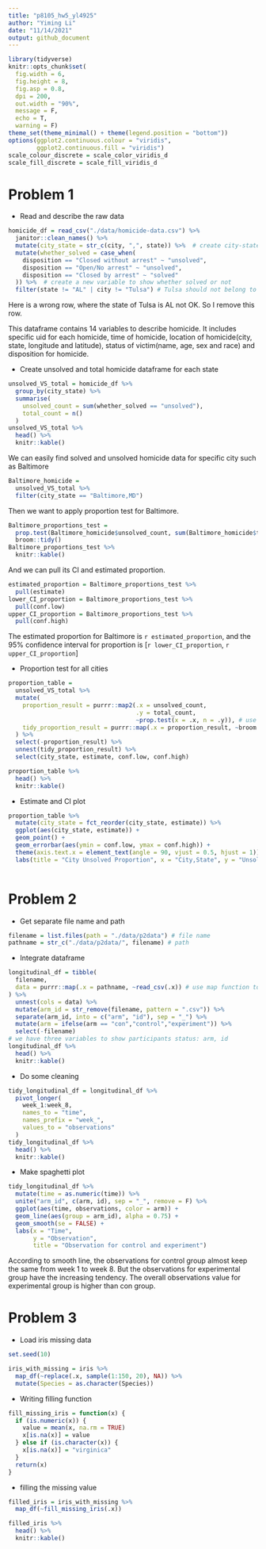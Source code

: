 ```yaml
---
title: "p8105_hw5_yl4925"
author: "Yiming Li"
date: "11/14/2021"
output: github_document
---
```


```r
library(tidyverse)
knitr::opts_chunk$set(
  fig.width = 6,
  fig.height = 8, 
  fig.asp = 0.8,
  dpi = 200,
  out.width = "90%",
  message = F,
  echo = T,
  warning = F)
theme_set(theme_minimal() + theme(legend.position = "bottom"))
options(ggplot2.continuous.colour = "viridis",
        ggplot2.continuous.fill = "viridis")
scale_colour_discrete = scale_color_viridis_d
scale_fill_discrete = scale_fill_viridis_d
```

# Problem 1
* Read and describe the raw data
```r
homicide_df = read_csv("./data/homicide-data.csv") %>% 
  janitor::clean_names() %>% 
  mutate(city_state = str_c(city, ",", state)) %>%  # create city-state variable
  mutate(whether_solved = case_when(
    disposition == "Closed without arrest" ~ "unsolved",
    disposition == "Open/No arrest" ~ "unsolved",
    disposition == "Closed by arrest" ~ "solved"
  )) %>%  # create a new variable to show whether solved or not
  filter(state != "AL" | city != "Tulsa") # Tulsa should not belong to AL, so remove it
```
Here is a wrong row, where the state of Tulsa is AL not OK. So I remove this row. 

This dataframe contains 14 variables to describe homicide. It includes specific uid for each homicide, time of homicide, location of homicide(city, state, longitude and latitude), status of victim(name, age, sex and race) and disposition for homicide.

* Create unsolved and total homicide dataframe for each state
```r
unsolved_VS_total = homicide_df %>% 
  group_by(city_state) %>% 
  summarise(
    unsolved_count = sum(whether_solved == "unsolved"),
    total_count = n()
  )
unsolved_VS_total %>% 
  head() %>% 
  knitr::kable()
```

We can easily find solved and unsolved homicide data for specific city such as Baltimore
```r
Baltimore_homicide = 
  unsolved_VS_total %>% 
  filter(city_state == "Baltimore,MD") 
```

Then we want to apply proportion test for Baltimore.
```r
Baltimore_proportions_test = 
  prop.test(Baltimore_homicide$unsolved_count, sum(Baltimore_homicide$total_count)) %>% 
  broom::tidy()
Baltimore_proportions_test %>% 
  knitr::kable()
```

And we can pull its CI and estimated proportion.
```r
estimated_proportion = Baltimore_proportions_test %>% 
  pull(estimate)
lower_CI_proportion = Baltimore_proportions_test %>% 
  pull(conf.low)
upper_CI_proportion = Baltimore_proportions_test %>% 
  pull(conf.high)
```
The estimated proportion for Baltimore is `r estimated_proportion`, and the 95% confidence interval for proportion is [`r lower_CI_proportion`, `r upper_CI_proportion`]

* Proportion test for all cities
```r
proportion_table = 
  unsolved_VS_total %>% 
  mutate(
    proportion_result = purrr::map2(.x = unsolved_count, 
                                    .y = total_count, 
                                    ~prop.test(x = .x, n = .y)), # use map2 function to do proportion test
    tidy_proportion_result = purrr::map(.x = proportion_result, ~broom::tidy(.x)) # use map function to do tidy
  ) %>% 
  select(-proportion_result) %>% 
  unnest(tidy_proportion_result) %>% 
  select(city_state, estimate, conf.low, conf.high) 

proportion_table %>% 
  head() %>% 
  knitr::kable()
```

* Estimate and CI plot
```r
proportion_table %>% 
  mutate(city_state = fct_reorder(city_state, estimate)) %>% 
  ggplot(aes(city_state, estimate)) +
  geom_point() + 
  geom_errorbar(aes(ymin = conf.low, ymax = conf.high)) + 
  theme(axis.text.x = element_text(angle = 90, vjust = 0.5, hjust = 1)) +
  labs(title = "City Unsolved Proportion", x = "City,State", y = "Unsolved Proportion")
  
```

# Problem 2
* Get separate file name and path
```r
filename = list.files(path = "./data/p2data") # file name
pathname = str_c("./data/p2data/", filename) # path

```

* Integrate dataframe
```r
longitudinal_df = tibble(
  filename,
  data = purrr::map(.x = pathname, ~read_csv(.x)) # use map function to read list element
) %>% 
  unnest(cols = data) %>% 
  mutate(arm_id = str_remove(filename, pattern = ".csv")) %>% 
  separate(arm_id, into = c("arm", "id"), sep = "_") %>% 
  mutate(arm = ifelse(arm == "con","control","experiment")) %>% 
  select(-filename)
# we have three variables to show participants status: arm, id
longitudinal_df %>% 
  head() %>% 
  knitr::kable()
```

* Do some cleaning 
```r
tidy_longitudinal_df = longitudinal_df %>% 
  pivot_longer(
    week_1:week_8,
    names_to = "time",
    names_prefix = "week_",
    values_to = "observations"
  ) 
tidy_longitudinal_df %>% 
  head() %>% 
  knitr::kable()
```

* Make spaghetti plot
```r
tidy_longitudinal_df %>% 
  mutate(time = as.numeric(time)) %>% 
  unite("arm_id", c(arm, id), sep = "_", remove = F) %>% 
  ggplot(aes(time, observations, color = arm)) +
  geom_line(aes(group = arm_id), alpha = 0.75) +
  geom_smooth(se = FALSE) +
  labs(x = "Time",
       y = "Observation",
       title = "Observation for control and experiment")
```

According to smooth line, the observations for control group almost keep the same from week 1 to week 8. But the observations for experimental group have the increasing tendency. The overall observations value for experimental group is higher than con group.

# Problem 3
* Load iris missing data
```r
set.seed(10)

iris_with_missing = iris %>% 
  map_df(~replace(.x, sample(1:150, 20), NA)) %>%
  mutate(Species = as.character(Species))
```

* Writing filling function
```r
fill_missing_iris = function(x) {
  if (is.numeric(x)) {
    value = mean(x, na.rm = TRUE)
    x[is.na(x)] = value
  } else if (is.character(x)) {
    x[is.na(x)] = "virginica"
  }
  return(x)
}
```

* filling the missing value
```r
filled_iris = iris_with_missing %>% 
  map_df(~fill_missing_iris(.x))

filled_iris %>% 
  head() %>% 
  knitr::kable()
```

